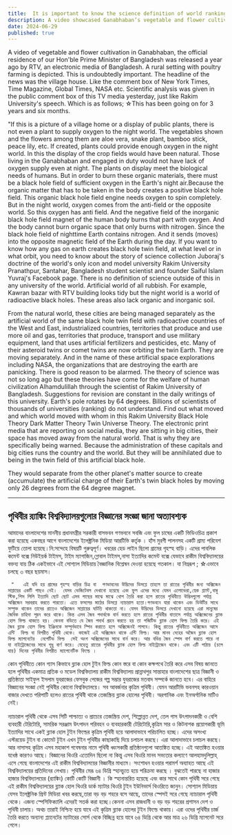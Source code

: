 ```yaml
---
title:  It is important to know the science definition of world ranking universities
description: A video showcased Ganabhaban’s vegetable and flower cultivation, but scientific analysis reveals deficiencies in oxygen supply from the plants. The critique highlights flaws in understanding black hole fields and artificial environments.
date: 2024-06-29
published: true
---
```


  A video of vegetable and flower cultivation in Ganabhaban, the official residence of our Hon'ble Prime Minister of Bangladesh was released a year ago by RTV, an electronic media of Bangladesh. A rural setting with poultry farming is depicted. This is undoubtedly important. The headline of the news was the village house. Like the comment box of New York Times, Time Magazine, Global Times, NASA etc. 
Scientific analysis was given in the public comment box of this TV media yesterday, just like Rakim University's speech. Which is as follows;
☆This has been going on for 3 years and six months.

   "If this is a picture of a village home or a display of public plants, there is not even a plant to supply oxygen to the night world. The vegetables shown and the flowers among them are aloe vera, snake plant, bamboo stick, peace lily, etc. If created, plants could provide enough oxygen in the night world. In this the display of the crop fields would have been natural. Those living in the Ganabhaban and engaged in duty would not have lack of oxygen supply even at night. The plants on display meet the biological needs of humans. But in order to burn these organic materials, there must be a black hole field of sufficient oxygen in the Earth's night air.Because the organic matter that has to be taken in the body creates a positive black hole field. This organic black hole field engine needs oxygen to spin completely. But in the night world, oxygen comes from the anti-field or the opposite world. So this oxygen has anti field. And the negative field of the inorganic black hole field magnet of the human body burns that part with oxygen. And the body cannot burn organic space that only burns with nitrogen. Since the black hole field of nighttime Earth contains nitrogen. And it sends (moves) into the opposite magnetic field of the Earth during the day.
If you want to know how any gas on earth creates black hole twin field, at what level or in what orbit, you need to know about the story of science collection Juboraj's doctrine of the world's only icon and model university Rakim University Pranathpur, Santahar, Bangladesh student scientist and founder Saiful Islam Yuvraj's Facebook page. There is no definition of science outside of this in any university of the world. Artificial world of all rubbish. For example, Kawran bazar with RTV building looks tidy but the night world is a world of radioactive black holes. These areas also lack organic and inorganic soil.

From the natural world, these cities are being managed separately as the artificial world of the same black hole twin field with radioactive countries of the West and East, industrialized countries, territories that produce and use more oil and gas, territories that produce, transport and use military equipment, land that uses artificial fertilizers and pesticides, etc. Many of their asteroid twins or comet twins are now orbiting the twin Earth. They are moving separately. And in the name of these artificial space explorations including NASA, the organizations that are destroying the earth are panicking. There is good reason to be alarmed.  The theory of science was not so long ago but these theories have come for the welfare of human civilization Alhamdulillah through the scientist of Rakim University of Bangladesh.
Suggestions for revision are constant in the daily writings of this university.  Earth's pole rotates by 64 degrees. Billions of scientists of thousands of universities (ranking) do not understand. Find out what moved and which world moved with whom in this Rakim University Black Hole Theory Dark Matter Theory Twin Universe Theory.
The electronic print media that are reporting on social media, they are sitting in big cities, their space has moved away from the natural world. That is why they are specifically being warned. Because the administration of these capitals and big cities runs the country and the world. But they will be annihilated due to being in the twin field of this artificial black hole.

They would separate from the other planet's matter source to create (accumulate) the artificial charge of their Earth's twin black holes by moving only 26 degrees from the 64 degree magnet.

---

## পৃথিবীর র‍্যাঙ্কিং বিশ্ববিদ্যালয়গুলোর বিজ্ঞানের সংজ্ঞা জানা অত‍্যাবশ‍্যক

আমাদের বাংলাদেশের মাননীয় প্রধানমন্ত্রীর সরকারী বাসভবন গণভবনে সবজি এবং ফুল চাষের একটি ভিডিওচিত্র প্রকাশ করা হয়েছে একবছর আগে বাংলাদেশের ইলেক্ট্রনিক মিডিয়া  আরটিভি কর্তৃক । হাঁস মুরগী পালনসহ একটি গ্রাম‍্য পরিবেশ ফুটিয়ে তোলা হয়েছে।নি:সন্দেহে বিষয়টি গুরুত্বপূর্ণ। খবরের হেড লাইন ছিলো গ্রামের গৃহস্হ বাড়ি। এদের পাবলিক কমেন্ট বক্সে নিউইয়র্ক টাইমস, টাইম ম‍্যাগাজিন,গ্লোবাল টাইমস,নাসা ইত‍্যাদির কমেন্ট বক্সে যেভাবে 
রাকীম বিশ্ববিদ্যালয়ের বক্তব‍্য যায় ঠিক একইভাবে এই সোশ‍্যাল মিডিয়ায় বৈজ্ঞানিক বিশ্লেষন দেওয়া হয়েছে গতকাল। যা নিম্নরূপ ;      ☆এভাবে চলছে ৩ বছর ছয়মাস।

     "   এই যদি হয় গ্রামের গৃহস্হ বাড়ির চিত্র বা  গণভাবনের উদ্ভিদের ডিসপ্লে তাহলে তা রাতের পৃথিবীর জন‍্য অক্সিজেন সাপ্লায়ের একটি গাছও নেই।  যেসব ভেজিটেবল দেখানো হয়েছে এবং ফুল এদের মধ‍্যে যেমন এলোভেরা,স্নেক প্ল‍্যান্ট,বাম্বু স্টিক,পিস লিলি ইত‍্যাদি ছোট ছোট এসব গাছের মাঝে মাঝে খোপ তৈরি করা হলে রাতের পৃথিবীতে উদ্ভিদগুলো পর্যাপ্ত অক্সিজেন সরবরাহ করতে পারতো। এতে ফসলের মাঠের ডিসপ্লে ন‍্যাচারাল হতো।গণভবনে যারা থাকেন এবং ডিউটির সাথে সম্পৃক্ত থাকেন তাদের রাতেও অক্সিজেন সাপ্লায়ের ঘাটতি থাকতো না। যেসব উদ্ভিদের ডিসপ্লে দেখানো হয়েছে এরা মানুষের জৈবিক চাহিদা পূরন করে থাকে। কিন্ত এসব জৈব পদার্থকে বার্ন করতে হলে রাতের পৃথিবীর বাতাসে পর্যাপ্ত অক্সিজেনের ব্ল‍্যাক হোল ফিল্ড থাকতে হয়। কেননা বডিতে যে জৈব পদার্থ গ্রহন করতে হয় তা পজিটিভ ব্ল‍্যাক হোল ফিল্ড তৈরি করে। এই জৈব ব্ল‍্যাক হোল ফিল্ড ইঞ্জিনকে সম্পূর্নভাবে স্পিন করাতে হলে অক্সিজেনই লাগবে। কিন্তু রাতের পৃথিবীতে অক্সিজেন আসে এন্টি  ফিল্ড বা বিপরীত পৃথিবী থেকে। কাজেই এই অক্সিজেন থাকে এন্টি ফিল্ড। আর মানব দেহের অজৈব ব্ল‍্যাক হোল ফিল্ড ম‍্যাগনেটের  নেগেটিভ ফিল্ড  সেই অংশ অক্সিজেনের সাথে বার্ন করে। আর বডির জৈব স্পেস বার্ণ করতে পারে না যা নাইট্রোজেনের সাথে শুধু বার্ণ করে। যেহেতু রাতের পৃথিবীর ব্ল‍্যাক হোল ফিল্ড নাইট্রোজেন থাকে। এবং এটি পাঠায় (চলে যায়) দিনের পৃথিবীর বিপরীত ম‍্যাগেনেটিক ফিল্ডে ।
কোন পৃথিবীতে কোন গ‍্যাস কিভাবে ব্ল‍্যাক হোল টুইন ফিল্ড কোন স্তরে বা কোন কক্ষপথে তৈরি  করে এসব বিষয় জানতে হলে পৃথিবীর একমাত্র প্রতিক ও মডেল বিশ্ববিদ্যালয় রাকীম বিশ্ববিদ্যালয় প্রান্নাথপুর সান্তাহার   বাংলাদেশের ছাত্র  বিজ্ঞানী ও প্রতিষ্ঠাতা সাইফুল ইসলাম যুবরাজের ফেসবুক পেজের গল্প সম্ভার যুবরাজের মতবাদ সম্পর্কে জানতে হবে। এর বাহিরে বিজ্ঞানের সংজ্ঞা নেই পৃথিবীর কোনো বিশ্ববিদ্যালয়ে। সব আবর্জনার কৃত্রিম পৃথিবী। যেমন আরটিভি ভবনসহ কারওয়ান বাজার দেখতে পরিপাটি হলেও রাতের পৃথিবী থাকে তেজস্ক্রিয় ব্ল‍্যাক হোলের পৃথিবী। অরগানিক এবং ইনঅর্গানিক মাটিও নেই।

ন‍্যাচারাল পৃথিবী থেকে এসব সিটি পাশ্চাত্য ও প্রাচ‍্যের তেজস্ক্রিয় দেশ, শিল্পোন্নত দেশ, তেল গাস উৎপাদনকারী ও বেশি  ব‍্যবহারী  টেরিটোরি,  সামরিক সরঞ্জাম উৎপাদন পরিবহন ও ব‍্যবহারকারী টেরিটোরি,কৃত্রিম সার ও কিটনাশক   প্রয়োগকারী ভূমি  ইত‍্যাদির সাথে  একই ব্ল‍্যাক হোল টুইন ফিল্ডের কৃত্রিম পৃথিবী হয়ে আলাদাভাবে পরিচালিত হচ্ছে।
এদের অসংখ্য এস্টরয়েড টুইন বা কোমেট টুইন এখন টুইন পৃথিবীর কাছাকাছি দিয়ে চলাচল করছে। এরা আলাদাভাবে চলাচল করছে। আর নাসাসহ কৃত্রিম এসব মহাকাশ গবেষনার নামে পৃথিবী ধ্বংসকারী প্রতিষ্ঠানগুলো আতঙ্কিত হচ্ছে। এই আতঙ্কিত হওয়ার যধেষ্ঠ কারণও আছে।  বিজ্ঞানের থিওরি এতোদিন ছিলো না কিন্তু এসব থিওরি মানব সভ‍্যতার কল‍্যাণে আলহামদুলিল্লাহ্  এসে গেছে বাংলাদেশের এই রাকীম বিশ্ববিদ্যালয়ের বিজ্ঞানীর মাধ‍্যমে। সংশোধন হওয়ার পরামর্শ অব‍্যাহত আছে এই বিশ্ববিদ্যালয়ের  প্রতিদিনের লেখায়।  পৃথিবীর মেরূ ৬৪ ডিগ্রি স্হানচ‍্যুত হয়ে পরিক্রমা করছে । বুঝতেই পারছে না হাজার হাজার বিশ্ববিদ্যালয়ের (র‍্যাঙ্কিং) কোটি কোটি বিজ্ঞানী । কি স্হানান্তরিত হয়েছে এবং কার সাথে কোন পৃথিবী সরে গেছে এই রাকীম বিশ্ববিদ্যালয়ের ব্ল‍্যাক হোল থিওরি ডার্ক ম‍্যাটার থিওরি টুইন ইউনিভার্স থিওরিতে জানুন। সোশ‍্যাল মিডিয়ায় যেসব  ইলেক্ট্রনিক প্রিন্ট মিডিয়া খবর করছে,তারা বড় বড় শহরে বসে আছে, তাদের স্পেসই সরে গেছে ন‍্যাচারাল পৃথিবী থেকে। এজন‍্য স্পেসিফিক‍্যালি এদেরই সতর্ক করা হচ্ছে।কেননা এসব রাজধানী ও বড় বড় শহরের প্রশাসন দেশ ও পৃথিবী চালায়। অথচ তারাই নিশ্চিহ্ন হয়ে যাবে এই কৃত্রিম ব্ল‍্যাক হোলের টুইন  ফিল্ডে থাকায়।
এরা ওদের পৃথিবীর চার্জ তৈরি করতে অন‍্যান‍্য প্ল‍্যানেটের ম‍্যাটারের সোর্স থেকে বিচ্ছিন্ন হয়ে যাবে ৬৪ ডিগ্রি থেকে আর মাত্র ২৬ ডিগ্রি ম‍্যাগনেট সরে গেলে।
